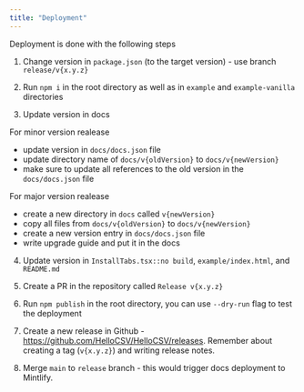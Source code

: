 ```yaml
---
title: "Deployment"
---
```


Deployment is done with the following steps

1. Change version in `package.json` (to the target version) - use branch `release/v{x.y.z}`

2. Run `npm i` in the root directory as well as in `example` and `example-vanilla` directories

3. Update version in docs

For minor version realease 
- update version in `docs/docs.json` file
- update directory name of `docs/v{oldVersion}` to `docs/v{newVersion}`
- make sure to update all references to the old version in the `docs/docs.json` file

For major version realease 
- create a new directory in `docs` called `v{newVersion}`
- copy all files from `docs/v{oldVersion}` to `docs/v{newVersion}`
- create a new version entry in `docs/docs.json` file
- write upgrade guide and put it in the docs

4. Update version in `InstallTabs.tsx::no build`, `example/index.html`, and `README.md`

5. Create a PR in the repository called `Release v{x.y.z}`

6. Run `npm publish` in the root directory, you can use `--dry-run` flag to test the deployment

7. Create a new release in Github - https://github.com/HelloCSV/HelloCSV/releases. Remember about creating a tag (`v{x.y.z}`) and writing release notes.

8. Merge `main` to `release` branch - this would trigger docs deployment to Mintlify.